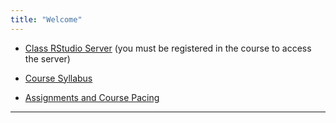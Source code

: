 ```yaml
---
title: "Welcome"
---
```


* [Class RStudio Server](https://mathr.math.appstate.edu) (you must be registered in the course to access the server)

* [Course Syllabus](./Syllabus/SyllabusSTT3850F2020.html)

* [Assignments and Course Pacing](./CoursePacing/CoursePacingF2021.html)



* * *